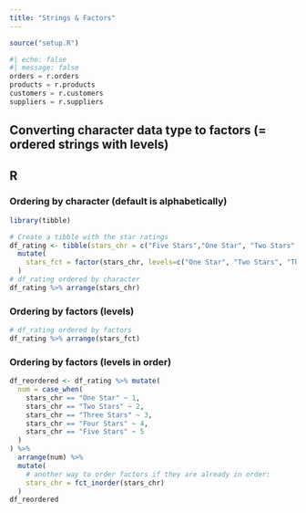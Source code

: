 ```yaml
---
title: "Strings & Factors"
---
```

```r
source("setup.R")
```

```python
#| echo: false
#| message: false
orders = r.orders
products = r.products
customers = r.customers
suppliers = r.suppliers
```

## Converting character data type to factors (= ordered strings with levels)

::: {.panel-tabset}
## R

### Ordering by character (default is alphabetically)
```r
library(tibble)

# Create a tibble with the star ratings
df_rating <- tibble(stars_chr = c("Five Stars","One Star", "Two Stars", "Three Stars", "Four Stars", "Five Stars", "Two Stars")) %>%
  mutate(
    stars_fct = factor(stars_chr, levels=c("One Star", "Two Stars", "Three Stars", "Four Stars", "Five Stars"))
  )
# df_rating ordered by character
df_rating %>% arrange(stars_chr)

```

### Ordering by factors (levels)

```r

# df_rating ordered by factors
df_rating %>% arrange(stars_fct)

```

### Ordering by factors (levels in order)

```r


df_reordered <- df_rating %>% mutate(
  num = case_when(
    stars_chr == "One Star" ~ 1,
    stars_chr == "Two Stars" ~ 2,
    stars_chr == "Three Stars" ~ 3,
    stars_chr == "Four Stars" ~ 4,
    stars_chr == "Five Stars" ~ 5
  )
) %>% 
  arrange(num) %>% 
  mutate(
    # another way to order factors if they are already in order:
    stars_chr = fct_inorder(stars_chr) 
  )
df_reordered

```


:::
